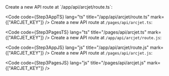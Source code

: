 
<SelectableContent client:idle syncKey="language" frameworkSwitcher>
<Fragment slot="TS (App)">
Create a new API route at `/app/api/arcjet/route.ts`:

<Code
  code={Step3AppTS}
  lang="ts"
  title="/app/api/arcjet/route.ts"
  mark={["ARCJET_KEY"]}
/>
</Fragment>
<Fragment slot="TS (Pages)">
Create a new API route at `/pages/api/arcjet.ts`:

<Code
  code={Step3PagesTS}
  lang="ts"
  title="/pages/api/arcjet.ts"
  mark={["ARCJET_KEY"]}
/>
</Fragment>
<Fragment slot="JS (App)">
Create a new API route at `/app/api/arcjet/route.js`:

<Code
  code={Step3AppJS}
  lang="js"
  title="/app/api/arcjet/route.js"
  mark={["ARCJET_KEY"]}
/>
</Fragment>
<Fragment slot="JS (Pages)">
Create a new API route at `/pages/api/arcjet.js`:

<Code
  code={Step3PagesJS}
  lang="js"
  title="/pages/api/arcjet.js"
  mark={["ARCJET_KEY"]}
/>
</Fragment>
</SelectableContent>
